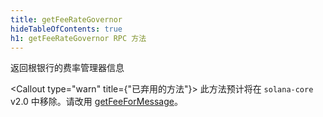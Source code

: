 ```yaml
---
title: getFeeRateGovernor
hideTableOfContents: true
h1: getFeeRateGovernor RPC 方法
---
```


返回根银行的费率管理器信息

<Callout type="warn" title={"已弃用的方法"}>
  此方法预计将在 `solana-core` v2.0 中移除。请改用
  [getFeeForMessage](/docs/rpc/http/getfeeformessage)。
</Callout>

